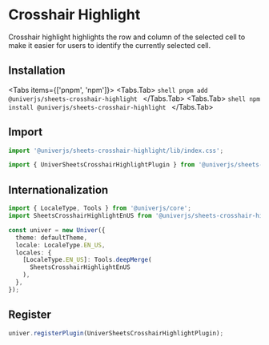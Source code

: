 
# Crosshair Highlight

Crosshair highlight highlights the row and column of the selected cell to make it easier for users to identify the currently selected cell.

## Installation

<Tabs items={['pnpm', 'npm']}>
  <Tabs.Tab>
    ```shell
    pnpm add @univerjs/sheets-crosshair-highlight
    ```
  </Tabs.Tab>
  <Tabs.Tab>
    ```shell
    npm install @univerjs/sheets-crosshair-highlight
    ```
  </Tabs.Tab>
</Tabs>

## Import

```typescript
import '@univerjs/sheets-crosshair-highlight/lib/index.css';

import { UniverSheetsCrosshairHighlightPlugin } from '@univerjs/sheets-crosshair-highlight';
```

## Internationalization

```typescript
import { LocaleType, Tools } from '@univerjs/core';
import SheetsCrosshairHighlightEnUS from '@univerjs/sheets-crosshair-highlight/locale/en-US';

const univer = new Univer({
  theme: defaultTheme,
  locale: LocaleType.EN_US,
  locales: {
    [LocaleType.EN_US]: Tools.deepMerge(
      SheetsCrosshairHighlightEnUS 
    ),
  },
});
```

## Register

```typescript
univer.registerPlugin(UniverSheetsCrosshairHighlightPlugin);
```
